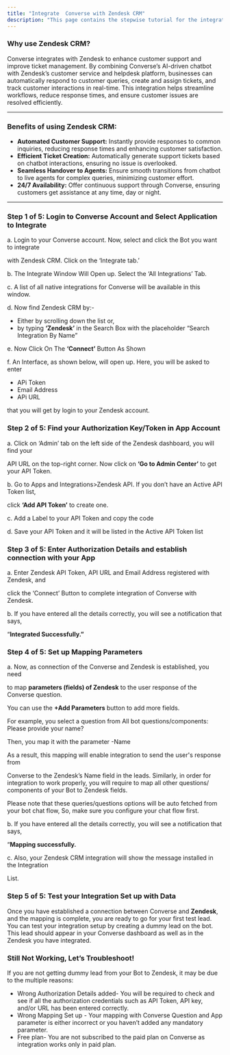 ```yaml
---
title: "Integrate  Converse with Zendesk CRM"
description: "This page contains the stepwise tutorial for the integration with  Converse"
---
```


### **Why use Zendesk CRM?**

Converse integrates with Zendesk to enhance customer support and improve ticket management. By combining  Converse’s AI-driven chatbot with Zendesk’s customer service and helpdesk platform, businesses can automatically respond to customer queries, create and assign tickets, and track customer interactions in real-time. This integration helps streamline workflows, reduce response times, and ensure customer issues are resolved efficiently.

---

### **Benefits of using Zendesk CRM:**

- **Automated Customer Support:** Instantly provide responses to common inquiries, reducing response times and enhancing customer satisfaction.
- **Efficient Ticket Creation:** Automatically generate support tickets based on chatbot interactions, ensuring no issue is overlooked.
- **Seamless Handover to Agents:** Ensure smooth transitions from chatbot to live agents for complex queries, minimizing customer effort.
- **24/7 Availability:** Offer continuous support through  Converse, ensuring customers get assistance at any time, day or night.

---

### **Step 1 of 5: Login to  Converse Account and Select Application to Integrate**

a. Login to your  Converse account. Now, select and click the Bot you want to integrate

with Zendesk CRM. Click on the ‘Integrate tab.’

b. The Integrate Window Will Open up. Select the ‘All Integrations’ Tab.

c. A list of all native integrations for  Converse will be available in this window.

d. Now find Zendesk CRM by:-

- Either by scrolling down the list or,
- by typing **‘Zendesk’** in the Search Box with the placeholder “Search Integration By Name”

e. Now Click On The **‘Connect’** Button As Shown

f. An Interface, as shown below, will open up. Here, you will be asked to enter

- APi Token
- Email Address
- APi URL

that you will get by login to your Zendesk account.

### **Step 2 of 5: Find your Authorization Key/Token in App Account**

a. Click on ‘Admin’  tab on the left side of the Zendesk dashboard, you will find your

API URL on the top-right corner. Now click on **‘Go to Admin Center’** to get your API Token.

b. Go to Apps and Integrations\>Zendesk API. If you don’t have an Active API Token list,

click **‘Add API Token’** to create one.

c. Add a Label to your API Token and copy the code

d. Save your API Token and it will be listed in the Active API Token list

### **Step 3 of 5: Enter Authorization Details and establish connection with your App**

a. Enter Zendesk API Token, API URL and Email Address registered with Zendesk, and

click the ‘Connect’ Button to complete integration of  Converse with Zendesk.

b. If you have entered all the details correctly, you will see a notification that says,

“**Integrated Successfully.”**

### **Step 4 of 5: Set up Mapping Parameters**

a. Now, as connection of the  Converse and Zendesk is established, you need

to map **parameters (fields) of Zendesk** to the user response of the  Converse question.

You can use the **\+Add Parameters** button to add more fields.

For example, you select a question from All bot questions/components: Please provide your name?

Then, you map it with the parameter -Name

As a result, this mapping will enable integration to send the user's response from

Converse to the Zendesk’s Name field in the leads. Similarly, in order for integration to work properly, you will require to map all other questions/ components of your Bot to Zendesk fields.

Please note that these queries/questions options will be auto fetched from your bot chat flow, So, make sure you configure your chat flow first.

b. If you have entered all the details correctly, you will see a notification that says,

“**Mapping successfully.**

c. Also, your Zendesk CRM integration will show the message installed in the Integration

List.

### **Step 5 of 5: Test your Integration Set up with Data**

Once you have established a connection between Converse and **Zendesk**, and the mapping is complete, you are ready to go for your first test lead. You can test your integration setup by creating a dummy lead on the bot. This lead should appear in your  Converse dashboard as well as in the Zendesk you have integrated.

### **Still Not Working, Let’s Troubleshoot\!**

If you are not getting dummy lead from your Bot to Zendesk, it may be due to the multiple reasons:

- Wrong Authorization Details added- You will be required to check and see if all the authorization credentials such as API Token, API key, and/or URL has been entered correctly.
- Wrong Mapping Set up - Your mapping with  Converse Question and App parameter is either incorrect or you haven’t added any mandatory parameter.
- Free plan- You are not subscribed to the paid plan on  Converse as integration works only in paid plan.